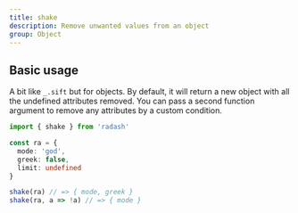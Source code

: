 ```yaml
---
title: shake
description: Remove unwanted values from an object
group: Object
---
```


## Basic usage

A bit like `_.sift` but for objects. By default, it will return a new object with all the undefined attributes removed. You can pass a second function argument to remove any attributes by a custom condition.

```ts
import { shake } from 'radash'

const ra = {
  mode: 'god',
  greek: false,
  limit: undefined
}

shake(ra) // => { mode, greek }
shake(ra, a => !a) // => { mode }
```
